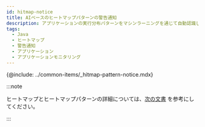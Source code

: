 ```yaml
---
id: hitmap-notice
title: AIベースのヒートマップパターンの警告通知
description: アプリケーションの実行分布パターンをマシンラーニングを通じて自動認識し、警告通知を送信します。
tags:
  - Java
  - ヒートマップ
  - 警告通知
  - アプリケーション
  - アプリケーションモニタリング
---
```


{@include: ../common-items/_hitmap-pattern-notice.mdx}  

:::note

ヒートマップとヒートマップパターンの詳細については、[次の文書](trs-view) を参考にしてください。

:::
